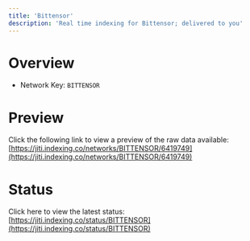 ```yaml
---
title: 'Bittensor'
description: 'Real time indexing for Bittensor; delivered to you'
---
```


# Overview
- Network Key: `BITTENSOR`

# Preview
Click the following link to view a preview of the raw data available: [https://jiti.indexing.co/networks/BITTENSOR/6419749](https://jiti.indexing.co/networks/BITTENSOR/6419749)

# Status
Click here to view the latest status: [https://jiti.indexing.co/status/BITTENSOR](https://jiti.indexing.co/status/BITTENSOR)
